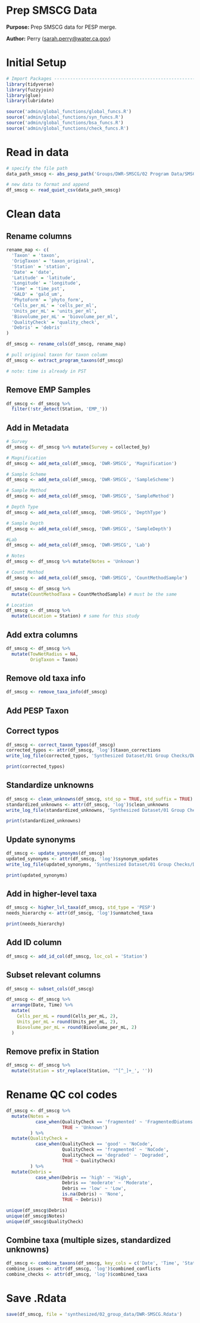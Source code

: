 # Prep SMSCG Data

**Purpose:** Prep SMSCG data for PESP merge.

**Author:** Perry ([sarah.perry\@water.ca.gov](mailto:sarah.perry@water.ca.gov){.email})

# Initial Setup

```r
# Import Packages ---------------------------------------------------------
library(tidyverse)
library(fuzzyjoin)
library(glue)
library(lubridate)

source('admin/global_functions/global_funcs.R')
source('admin/global_functions/syn_funcs.R')
source('admin/global_functions/bsa_funcs.R')
source('admin/global_functions/check_funcs.R')
```

# Read in data

```r
# specify the file path
data_path_smscg <- abs_pesp_path('Groups/DWR-SMSCG/02 Program Data/SMSCG_phytoplankton_samples_2020-2023.csv')

# new data to format and append
df_smscg <- read_quiet_csv(data_path_smscg)
```

# Clean data

## Rename columns

```r
rename_map <- c(
  'Taxon' = 'taxon',
  'OrigTaxon' = 'taxon_original',
  'Station' = 'station',
  'Date' = 'date',
  'Latitude' = 'latitude',
  'Longitude' = 'longitude',
  'Time' = 'time_pst',
  'GALD' = 'gald_um',
  'PhytoForm' = 'phyto_form',
  'Cells_per_mL' = 'cells_per_ml',
  'Units_per_mL' = 'units_per_ml',
  'Biovolume_per_mL' = 'biovolume_per_ml',
  'QualityCheck' = 'quality_check',
  'Debris' = 'debris'
)

df_smscg <- rename_cols(df_smscg, rename_map)

# pull original taxon for taxon column
df_smscg <- extract_program_taxons(df_smscg)

# note: time is already in PST
```

## Remove EMP Samples

```r
df_smscg <- df_smscg %>%
  filter(!str_detect(Station, 'EMP_'))
```

## Add in Metadata

```r
# Survey
df_smscg <- df_smscg %>% mutate(Survey = collected_by)

# Magnification
df_smscg <- add_meta_col(df_smscg, 'DWR-SMSCG', 'Magnification')

# Sample Scheme
df_smscg <- add_meta_col(df_smscg, 'DWR-SMSCG', 'SampleScheme')

# Sample Method
df_smscg <- add_meta_col(df_smscg, 'DWR-SMSCG', 'SampleMethod')

# Depth Type
df_smscg <- add_meta_col(df_smscg, 'DWR-SMSCG', 'DepthType')

# Sample Depth
df_smscg <- add_meta_col(df_smscg, 'DWR-SMSCG', 'SampleDepth')

#Lab
df_smscg <- add_meta_col(df_smscg, 'DWR-SMSCG', 'Lab')

# Notes
df_smscg <- df_smscg %>% mutate(Notes = 'Unknown')

# Count Method
df_smscg <- add_meta_col(df_smscg, 'DWR-SMSCG', 'CountMethodSample')

df_smscg <- df_smscg %>%
  mutate(CountMethodTaxa = CountMethodSample) # must be the same

# Location
df_smscg <- df_smscg %>%
  mutate(Location = Station) # same for this study
```

## Add extra columns

```r
df_smscg <- df_smscg %>% 
  mutate(TowNetRadius = NA,
         OrigTaxon = Taxon)
```

## Remove old taxa info

```r
df_smscg <- remove_taxa_info(df_smscg)
```

## Add PESP Taxon

## Correct typos
```r
df_smscg <- correct_taxon_typos(df_smscg)
corrected_typos <- attr(df_smscg, 'log')$taxon_corrections
write_log_file(corrected_typos, 'Synthesized Dataset/01 Group Checks/DWR-SMSCG/tables/SMSCG_corrected_typos.csv')

print(corrected_typos)
```

## Standardize unknowns
```r
df_smscg <- clean_unknowns(df_smscg, std_sp = TRUE, std_suffix = TRUE)
standardized_unknowns <- attr(df_smscg, 'log')$clean_unknowns
write_log_file(standardized_unknowns, 'Synthesized Dataset/01 Group Checks/DWR-SMSCG/tables/SMSCG_standardized_unknowns.csv')

print(standardized_unknowns)
```

## Update synonyms
```r
df_smscg <- update_synonyms(df_smscg)
updated_synonyms <- attr(df_smscg, 'log')$synonym_updates
write_log_file(updated_synonyms, 'Synthesized Dataset/01 Group Checks/DWR-SMSCG/tables/SMSCG_updated_synonyms.csv')

print(updated_synonyms)
```

## Add in higher-level taxa

```r
df_smscg <- higher_lvl_taxa(df_smscg, std_type = 'PESP')
needs_hierarchy <- attr(df_smscg, 'log')$unmatched_taxa

print(needs_hierarchy)
```
## Add ID column
```r
df_smscg <- add_id_col(df_smscg, loc_col = 'Station')
```

## Subset relevant columns
```r
df_smscg <- subset_cols(df_smscg)

df_smscg <- df_smscg %>%
  arrange(Date, Time) %>%
  mutate(
    Cells_per_mL = round(Cells_per_mL, 2),
    Units_per_mL = round(Units_per_mL, 2),
    Biovolume_per_mL = round(Biovolume_per_mL, 2)
  )
```

## Remove prefix in Station

```r
df_smscg <- df_smscg %>%
  mutate(Station = str_replace(Station, '^[^_]+_', ''))
```

# Rename QC col codes
```r
df_smscg <- df_smscg %>%
  mutate(Notes =
           case_when(QualityCheck == 'fragmented' ~ 'FragmentedDiatoms',
                     TRUE ~ 'Unknown')
         ) %>%
  mutate(QualityCheck =
           case_when(QualityCheck == 'good' ~ 'NoCode',
                     QualityCheck == 'fragmented' ~ 'NoCode',
                     QualityCheck == 'degraded' ~ 'Degraded',
                     TRUE ~ QualityCheck)
         ) %>%
  mutate(Debris =
           case_when(Debris == 'high' ~ 'High',
                     Debris == 'moderate' ~ 'Moderate',
                     Debris == 'low' ~ 'Low',
                     is.na(Debris) ~ 'None',
                     TRUE ~ Debris))

unique(df_smscg$Debris)
unique(df_smscg$Notes)
unique(df_smscg$QualityCheck)
```

## Combine taxa (multiple sizes, standardized unknowns)
```r
df_smscg <- combine_taxons(df_smscg, key_cols = c('Date', 'Time', 'Station', 'SampleDepth'))
combine_issues <- attr(df_smscg, 'log')$combined_conflicts
combine_checks <- attr(df_smscg, 'log')$combined_taxa
```

# Save .Rdata

```r
save(df_smscg, file = 'synthesized/02_group_data/DWR-SMSCG.Rdata')
```
